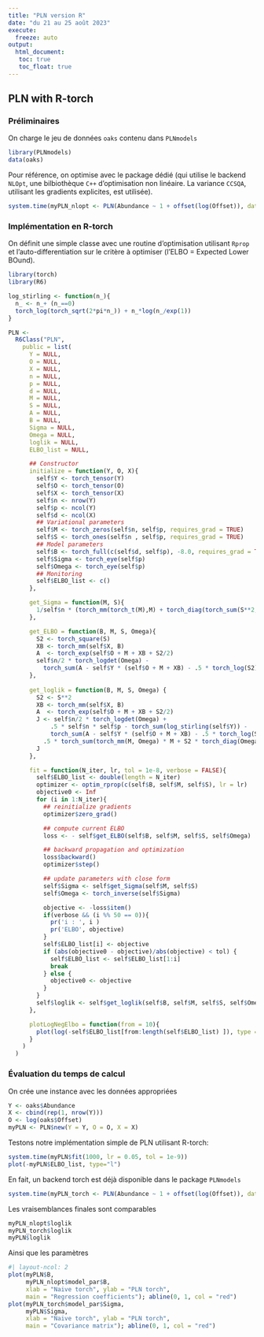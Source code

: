 ```yaml
---
title: "PLN version R"
date: "du 21 au 25 août 2023"
execute: 
  freeze: auto
output: 
  html_document:
   toc: true
   toc_float: true
---
```


## PLN with R-torch

### Préliminaires

On charge le jeu de données `oaks` contenu dans `PLNmodels`

```r
library(PLNmodels)
data(oaks)
```

Pour référence, on optimise avec le package dédié (qui utilise le backend `NLOpt`, une bilbiothèque `C++` d'optimisation non linéaire. La variance `CCSQA`, utilisant les gradients explicites, est utilisée). 

```r
system.time(myPLN_nlopt <- PLN(Abundance ~ 1 + offset(log(Offset)), data = oaks))
```

### Implémentation en R-torch

On définit une simple classe avec une routine d'optimisation utilisant `Rprop` et l'auto-differentiation sur le critère à optimiser (l'ELBO = Expected Lower BOund).

```r
library(torch)
library(R6)

log_stirling <- function(n_){
  n_ <- n_+ (n_==0)
  torch_log(torch_sqrt(2*pi*n_)) + n_*log(n_/exp(1))
}

PLN <-
  R6Class("PLN",
    public = list(
      Y = NULL,
      O = NULL,
      X = NULL,
      n = NULL,
      p = NULL,
      d = NULL,
      M = NULL,
      S = NULL,
      A = NULL,
      B = NULL,
      Sigma = NULL,
      Omega = NULL,
      loglik = NULL,
      ELBO_list = NULL,

      ## Constructor
      initialize = function(Y, O, X){
        self$Y <- torch_tensor(Y)
        self$O <- torch_tensor(O)
        self$X <- torch_tensor(X)
        self$n <- nrow(Y)
        self$p <- ncol(Y)
        self$d <- ncol(X)
        ## Variational parameters
        self$M <- torch_zeros(self$n, self$p, requires_grad = TRUE)
        self$S <- torch_ones(self$n , self$p, requires_grad = TRUE)
        ## Model parameters
        self$B <- torch_full(c(self$d, self$p), -8.0, requires_grad = TRUE)
        self$Sigma <- torch_eye(self$p)
        self$Omega <- torch_eye(self$p)
        ## Monitoring
        self$ELBO_list <- c()
      },

      get_Sigma = function(M, S){
        1/self$n * (torch_mm(torch_t(M),M) + torch_diag(torch_sum(S**2, dim = 1)))
      },

      get_ELBO = function(B, M, S, Omega){
        S2 <- torch_square(S)
        XB <- torch_mm(self$X, B)
        A  <- torch_exp(self$O + M + XB + S2/2)
        self$n/2 * torch_logdet(Omega) -
          torch_sum(A - self$Y * (self$O + M + XB) - .5 * torch_log(S2))
      },
    
      get_loglik = function(B, M, S, Omega) {
        S2 <- S**2
        XB <- torch_mm(self$X, B)
        A  <- torch_exp(self$O + M + XB + S2/2)
        J <- self$n/2 * torch_logdet(Omega) + 
            .5 * self$n * self$p - torch_sum(log_stirling(self$Y)) -
            torch_sum(A - self$Y * (self$O + M + XB) - .5 * torch_log(S2)) -
          .5 * torch_sum(torch_mm(M, Omega) * M + S2 * torch_diag(Omega))
        J
      },

      fit = function(N_iter, lr, tol = 1e-8, verbose = FALSE){
        self$ELBO_list <- double(length = N_iter)
        optimizer <- optim_rprop(c(self$B, self$M, self$S), lr = lr)
        objective0 <- Inf
        for (i in 1:N_iter){
          ## reinitialize gradients
          optimizer$zero_grad()

          ## compute current ELBO
          loss <- - self$get_ELBO(self$B, self$M, self$S, self$Omega)

          ## backward propagation and optimization
          loss$backward()
          optimizer$step()

          ## update parameters with close form
          self$Sigma <- self$get_Sigma(self$M, self$S)
          self$Omega <- torch_inverse(self$Sigma)

          objective <- -loss$item()
          if(verbose && (i %% 50 == 0)){
            pr('i : ', i )
            pr('ELBO', objective)
          }
          self$ELBO_list[i] <- objective
          if (abs(objective0 - objective)/abs(objective) < tol) {
            self$ELBO_list <- self$ELBO_list[1:i]
            break
          } else {
            objective0 <- objective
          }
        }
        self$loglik <- self$get_loglik(self$B, self$M, self$S, self$Omega)
      },

      plotLogNegElbo = function(from = 10){
        plot(log(-self$ELBO_list[from:length(self$ELBO_list) ]), type = "l")
      }
    )
  )
```

### Évaluation du temps de calcul

On crée une instance avec les données appropriées

```r
Y <- oaks$Abundance
X <- cbind(rep(1, nrow(Y)))
O <- log(oaks$Offset)
myPLN <- PLN$new(Y = Y, O = O, X = X)
```

Testons notre implémentation simple de PLN utilisant R-torch:

```r
system.time(myPLN$fit(1000, lr = 0.05, tol = 1e-9))
plot(-myPLN$ELBO_list, type="l")
```

En fait, un backend torch est déjà disponible dans le package `PLNmodels`

```r
system.time(myPLN_torch <- PLN(Abundance ~ 1 + offset(log(Offset)), data = oaks, control = PLN_param(backend = 'torch', config_optim = list(lr = 0.01))))
```

Les vraisemblances finales sont comparables

```r
myPLN_nlopt$loglik
myPLN_torch$loglik
myPLN$loglik
```

Ainsi que les paramètres
```r
#| layout-ncol: 2
plot(myPLN$B,
     myPLN_nlopt$model_par$B, 
     xlab = "Naive torch", ylab = "PLN torch", 
     main = "Regression coefficients"); abline(0, 1, col = "red")
plot(myPLN_torch$model_par$Sigma,
     myPLN$Sigma,
     xlab = "Naive torch", ylab = "PLN torch", 
     main = "Covariance matrix"); abline(0, 1, col = "red")
```
